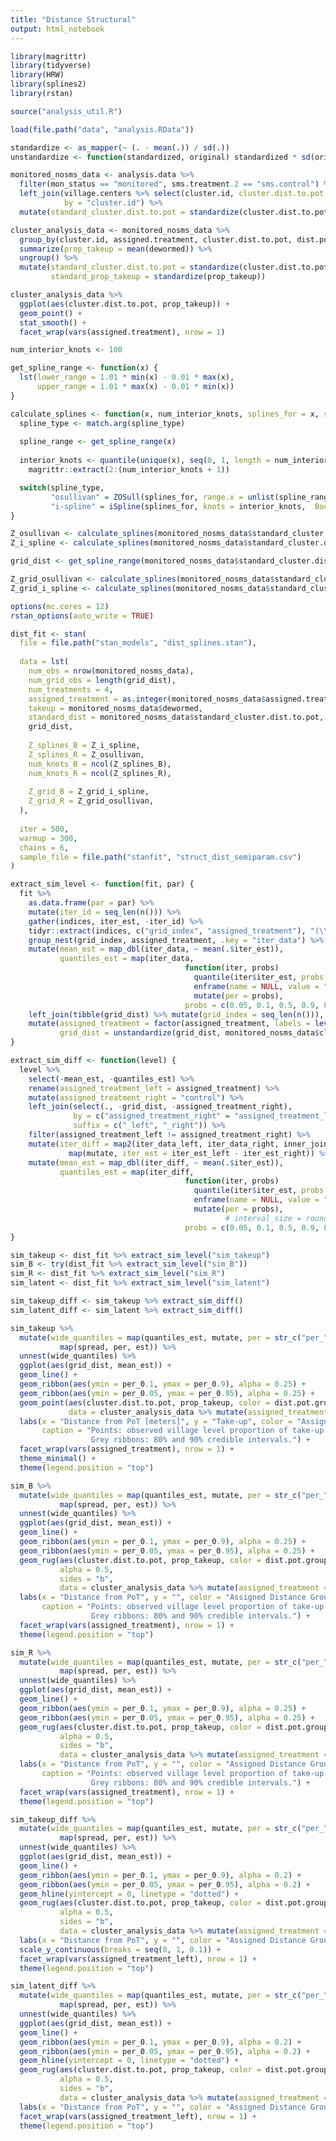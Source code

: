 ```yaml
---
title: "Distance Structural"
output: html_notebook
---
```


```r
library(magrittr)
library(tidyverse)
library(HRW)
library(splines2)
library(rstan)
```

```r
source("analysis_util.R")
```

```r
load(file.path("data", "analysis.RData"))
```

```r
standardize <- as_mapper(~ (. - mean(.)) / sd(.))
unstandardize <- function(standardized, original) standardized * sd(original) + mean(original)

monitored_nosms_data <- analysis.data %>% 
  filter(mon_status == "monitored", sms.treatment.2 == "sms.control") %>% 
  left_join(village.centers %>% select(cluster.id, cluster.dist.to.pot = dist.to.pot),
            by = "cluster.id") %>% 
  mutate(standard_cluster.dist.to.pot = standardize(cluster.dist.to.pot))

cluster_analysis_data <- monitored_nosms_data %>% 
  group_by(cluster.id, assigned.treatment, cluster.dist.to.pot, dist.pot.group) %>% 
  summarize(prop_takeup = mean(dewormed)) %>% 
  ungroup() %>% 
  mutate(standard_cluster.dist.to.pot = standardize(cluster.dist.to.pot),
         standard_prop_takeup = standardize(prop_takeup))
```

```r
cluster_analysis_data %>% 
  ggplot(aes(cluster.dist.to.pot, prop_takeup)) +
  geom_point() +
  stat_smooth() +
  facet_wrap(vars(assigned.treatment), nrow = 1)
```

```r
num_interior_knots <- 100

get_spline_range <- function(x) {
  lst(lower_range = 1.01 * min(x) - 0.01 * max(x),
      upper_range = 1.01 * max(x) - 0.01 * min(x))
}

calculate_splines <- function(x, num_interior_knots, splines_for = x, spline_type = c("osullivan", "i-spline"), ...) {
  spline_type <- match.arg(spline_type)
  
  spline_range <- get_spline_range(x)
  
  interior_knots <- quantile(unique(x), seq(0, 1, length = num_interior_knots + 2)) %>% 
    magrittr::extract(2:(num_interior_knots + 1))

  switch(spline_type,
         "osullivan" = ZOSull(splines_for, range.x = unlist(spline_range), intKnots = interior_knots, ...),
         "i-spline" = iSpline(splines_for, knots = interior_knots,  Boundary.knots = unlist(spline_range), ...))
}

Z_osullivan <- calculate_splines(monitored_nosms_data$standard_cluster.dist.to.pot, num_interior_knots = num_interior_knots, spline_type = "osullivan")
Z_i_spline <- calculate_splines(monitored_nosms_data$standard_cluster.dist.to.pot, num_interior_knots = num_interior_knots, spline_type = "i-spline")

grid_dist <- get_spline_range(monitored_nosms_data$standard_cluster.dist.to.pot) %>% unname() %>% list_modify(length = 1001) %>% do.call(seq, .)

Z_grid_osullivan <- calculate_splines(monitored_nosms_data$standard_cluster.dist.to.pot, num_interior_knots = num_interior_knots, splines_for = grid_dist, spline_type = "osullivan")
Z_grid_i_spline <- calculate_splines(monitored_nosms_data$standard_cluster.dist.to.pot, num_interior_knots = num_interior_knots, splines_for = grid_dist, spline_type = "i-spline")

options(mc.cores = 12)
rstan_options(auto_write = TRUE)

dist_fit <- stan(
  file = file.path("stan_models", "dist_splines.stan"), 
  
  data = lst(
    num_obs = nrow(monitored_nosms_data),
    num_grid_obs = length(grid_dist),
    num_treatments = 4,
    assigned_treatment = as.integer(monitored_nosms_data$assigned.treatment),
    takeup = monitored_nosms_data$dewormed,
    standard_dist = monitored_nosms_data$standard_cluster.dist.to.pot,
    grid_dist,
    
    Z_splines_B = Z_i_spline,
    Z_splines_R = Z_osullivan,
    num_knots_B = ncol(Z_splines_B),
    num_knots_R = ncol(Z_splines_R),
    
    Z_grid_B = Z_grid_i_spline,
    Z_grid_R = Z_grid_osullivan,
  ),
  
  iter = 500,
  warmup = 300,
  chains = 6,
  sample_file = file.path("stanfit", "struct_dist_semiparam.csv")
)
```

```r
extract_sim_level <- function(fit, par) {
  fit %>% 
    as.data.frame(par = par) %>% 
    mutate(iter_id = seq_len(n())) %>% 
    gather(indices, iter_est, -iter_id) %>% 
    tidyr::extract(indices, c("grid_index", "assigned_treatment"), "(\\d+),(\\d+)", convert = TRUE) %>% 
    group_nest(grid_index, assigned_treatment, .key = "iter_data") %>% 
    mutate(mean_est = map_dbl(iter_data, ~ mean(.$iter_est)),
           quantiles_est = map(iter_data, 
                                       function(iter, probs) 
                                         quantile(iter$iter_est, probs = probs, names = FALSE) %>% 
                                         enframe(name = NULL, value = "est") %>% 
                                         mutate(per = probs),
                                       probs = c(0.05, 0.1, 0.5, 0.9, 0.95))) %>% 
    left_join(tibble(grid_dist) %>% mutate(grid_index = seq_len(n())), by = "grid_index") %>% 
    mutate(assigned_treatment = factor(assigned_treatment, labels = levels(monitored_nosms_data$assigned.treatment)),
           grid_dist = unstandardize(grid_dist, monitored_nosms_data$cluster.dist.to.pot)) 
}

extract_sim_diff <- function(level) {
  level %>% 
    select(-mean_est, -quantiles_est) %>% 
    rename(assigned_treatment_left = assigned_treatment) %>% 
    mutate(assigned_treatment_right = "control") %>% 
    left_join(select(., -grid_dist, -assigned_treatment_right), 
              by = c("assigned_treatment_right" = "assigned_treatment_left", "grid_index"), 
              suffix = c("_left", "_right")) %>% 
    filter(assigned_treatment_left != assigned_treatment_right) %>% 
    mutate(iter_diff = map2(iter_data_left, iter_data_right, inner_join, by = "iter_id", suffix = c("_left", "_right")) %>% 
             map(mutate, iter_est = iter_est_left - iter_est_right)) %>% 
    mutate(mean_est = map_dbl(iter_diff, ~ mean(.$iter_est)),
           quantiles_est = map(iter_diff, 
                                       function(iter, probs) 
                                         quantile(iter$iter_est, probs = probs, names = FALSE) %>% 
                                         enframe(name = NULL, value = "est") %>% 
                                         mutate(per = probs),
                                                # interval_size = round(2 * abs(probs - 0.5), 4)),
                                       probs = c(0.05, 0.1, 0.5, 0.9, 0.95))) 
}

sim_takeup <- dist_fit %>% extract_sim_level("sim_takeup") 
sim_B <- try(dist_fit %>% extract_sim_level("sim_B")) 
sim_R <- dist_fit %>% extract_sim_level("sim_R") 
sim_latent <- dist_fit %>% extract_sim_level("sim_latent") 

sim_takeup_diff <- sim_takeup %>% extract_sim_diff()
sim_latent_diff <- sim_latent %>% extract_sim_diff()
```

```r
sim_takeup %>%
  mutate(wide_quantiles = map(quantiles_est, mutate, per = str_c("per_", per)) %>% 
           map(spread, per, est)) %>% 
  unnest(wide_quantiles) %>% 
  ggplot(aes(grid_dist, mean_est)) +
  geom_line() +
  geom_ribbon(aes(ymin = per_0.1, ymax = per_0.9), alpha = 0.25) +
  geom_ribbon(aes(ymin = per_0.05, ymax = per_0.95), alpha = 0.25) +
  geom_point(aes(cluster.dist.to.pot, prop_takeup, color = dist.pot.group), 
             data = cluster_analysis_data %>% mutate(assigned_treatment = assigned.treatment)) +
  labs(x = "Distance from PoT [meters]", y = "Take-up", color = "Assigned Distance Group",
       caption = "Points: observed village level proportion of take-up.
                  Grey ribbons: 80% and 90% credible intervals.") +
  facet_wrap(vars(assigned_treatment), nrow = 1) +
  theme_minimal() +
  theme(legend.position = "top")
```

```r
sim_B %>%
  mutate(wide_quantiles = map(quantiles_est, mutate, per = str_c("per_", per)) %>% 
           map(spread, per, est)) %>% 
  unnest(wide_quantiles) %>% 
  ggplot(aes(grid_dist, mean_est)) +
  geom_line() +
  geom_ribbon(aes(ymin = per_0.1, ymax = per_0.9), alpha = 0.25) +
  geom_ribbon(aes(ymin = per_0.05, ymax = per_0.95), alpha = 0.25) +
  geom_rug(aes(cluster.dist.to.pot, prop_takeup, color = dist.pot.group),
           alpha = 0.5,
           sides = "b",
           data = cluster_analysis_data %>% mutate(assigned_treatment = assigned.treatment)) +
  labs(x = "Distance from PoT", y = "", color = "Assigned Distance Group",
       caption = "Points: observed village level proportion of take-up.
                  Grey ribbons: 80% and 90% credible intervals.") +
  facet_wrap(vars(assigned_treatment), nrow = 1) +
  theme(legend.position = "top")
```

```r
sim_R %>%
  mutate(wide_quantiles = map(quantiles_est, mutate, per = str_c("per_", per)) %>% 
           map(spread, per, est)) %>% 
  unnest(wide_quantiles) %>% 
  ggplot(aes(grid_dist, mean_est)) +
  geom_line() +
  geom_ribbon(aes(ymin = per_0.1, ymax = per_0.9), alpha = 0.25) +
  geom_ribbon(aes(ymin = per_0.05, ymax = per_0.95), alpha = 0.25) +
  geom_rug(aes(cluster.dist.to.pot, prop_takeup, color = dist.pot.group),
           alpha = 0.5,
           sides = "b",
           data = cluster_analysis_data %>% mutate(assigned_treatment = assigned.treatment)) +
  labs(x = "Distance from PoT", y = "", color = "Assigned Distance Group",
       caption = "Points: observed village level proportion of take-up.
                  Grey ribbons: 80% and 90% credible intervals.") +
  facet_wrap(vars(assigned_treatment), nrow = 1) +
  theme(legend.position = "top")
```

```r
sim_takeup_diff %>%
  mutate(wide_quantiles = map(quantiles_est, mutate, per = str_c("per_", per)) %>% 
           map(spread, per, est)) %>% 
  unnest(wide_quantiles) %>% 
  ggplot(aes(grid_dist, mean_est)) +
  geom_line() +
  geom_ribbon(aes(ymin = per_0.1, ymax = per_0.9), alpha = 0.2) +
  geom_ribbon(aes(ymin = per_0.05, ymax = per_0.95), alpha = 0.2) +
  geom_hline(yintercept = 0, linetype = "dotted") +
  geom_rug(aes(cluster.dist.to.pot, prop_takeup, color = dist.pot.group),
           alpha = 0.5,
           sides = "b",
           data = cluster_analysis_data %>% mutate(assigned_treatment = assigned.treatment)) +
  labs(x = "Distance from PoT", y = "", color = "Assigned Distance Group") +
  scale_y_continuous(breaks = seq(0, 1, 0.1)) +
  facet_wrap(vars(assigned_treatment_left), nrow = 1) +
  theme(legend.position = "top")
```

```r
sim_latent_diff %>%
  mutate(wide_quantiles = map(quantiles_est, mutate, per = str_c("per_", per)) %>% 
           map(spread, per, est)) %>% 
  unnest(wide_quantiles) %>% 
  ggplot(aes(grid_dist, mean_est)) +
  geom_line() +
  geom_ribbon(aes(ymin = per_0.1, ymax = per_0.9), alpha = 0.2) +
  geom_ribbon(aes(ymin = per_0.05, ymax = per_0.95), alpha = 0.2) +
  geom_hline(yintercept = 0, linetype = "dotted") +
  geom_rug(aes(cluster.dist.to.pot, prop_takeup, color = dist.pot.group),
           alpha = 0.5,
           sides = "b",
           data = cluster_analysis_data %>% mutate(assigned_treatment = assigned.treatment)) +
  labs(x = "Distance from PoT", y = "", color = "Assigned Distance Group") +
  facet_wrap(vars(assigned_treatment_left), nrow = 1) +
  theme(legend.position = "top")
```

